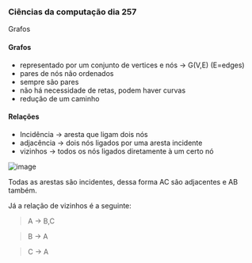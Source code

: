 




### Ciências da computação dia 257

Grafos

#### Grafos

-   representado por um conjunto de vertices e nós → G(V,E) (E=edges)
-   pares de nós não ordenados
-   sempre são pares
-   não há necessidade de retas, podem haver curvas
-   redução de um caminho








#### Relações

-   Incidência → aresta que ligam dois nós
-   adjacência → dois nós ligados por uma aresta incidente
-   vizinhos → todos os nós ligados diretamente à um certo nó

![image](https://cdn-images-1.medium.com/max/800/1*3de0btsAUrVYbIB1Tm_9GA.png)

Todas as arestas são incidentes, dessa forma AC são adjacentes e AB
também.

Já a relação de vizinhos é a seguinte:

> A → B,C

> B → A

> C → A



